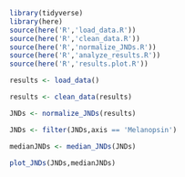 ```r
library(tidyverse)
library(here)
source(here('R','load_data.R'))
source(here('R','clean_data.R'))
source(here('R','normalize_JNDs.R'))
source(here('R','analyze_results.R'))
source(here('R','results.plot.R'))
```
```r
results <- load_data()
```
```r
results <- clean_data(results)

```
```r
JNDs <- normalize_JNDs(results)
```
```r
JNDs <- filter(JNDs,axis == 'Melanopsin')
```
```r
medianJNDs <- median_JNDs(JNDs)
```
```r
plot_JNDs(JNDs,medianJNDs)
```